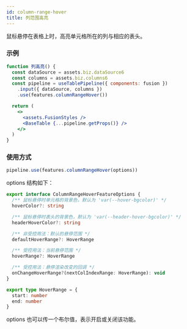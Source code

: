 ```yaml
---
id: column-range-hover
title: 列范围高亮
---
```


鼠标悬停在表格上时，高亮单元格所在的列与相应的表头。

### 示例

```jsx live
function 列高亮() {
  const dataSource = assets.biz.dataSource6
  const columns = assets.biz.columns6
  const pipeline = useTablePipeline({ components: fusion })
    .input({ dataSource, columns })
    .use(features.columnRangeHover())

  return (
    <>
      <assets.FusionStyles />
      <BaseTable {...pipeline.getProps()} />
    </>
  )
}
```

### 使用方式

```jsx
pipeline.use(features.columnRangeHover(options))
```

options 结构如下：

```ts
export interface ColumnRangeHoverFeatureOptions {
  /** 鼠标悬停时单元格的背景色，默认为 'var(--hover-bgcolor)' */
  hoverColor?: string

  /** 鼠标悬停时表头的背景色，默认为 'var(--header-hover-bgcolor)' */
  headerHoverColor?: string

  /** 非受控用法：默认的悬停范围 */
  defaultHoverRange?: HoverRange

  /** 受控用法：当前悬停范围 */
  hoverRange?: HoverRange

  /** 受控用法：悬停渲染改变的回调 */
  onChangeHoverRange?(nextColIndexRange: HoverRange): void
}

export type HoverRange = {
  start: number
  end: number
}
```

options 也可以传一个布尔值，表示开启或关闭该功能。
